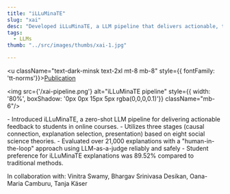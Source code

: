 ```yaml
---
title: "iLLuMinaTE"
slug: "xai"
desc: "Developed iLLuMinaTE, a LLM pipeline that delivers actionable, theory-driven feedback to students, outperforming traditional explainers with 89.52% student preference across diverse online courses."
tags:
  - LLMs
thumb: "../src/images/thumbs/xai-1.jpg"

---
```



<u className="text-dark-minsk text-2xl mt-8 mb-8"  style={{ fontFamily: 'tt-norms'}}><a href="https://arxiv.org/abs/2409.08027">Publication</a></u>


<img src={'/xai-pipeline.png'} alt="iLLuMinaTE pipeline"  style={{ width: '80%', boxShadow: '0px 0px 15px 5px rgba(0,0,0,0.1)'}} className="mb-6"/>

<Summary>
- Introduced iLLuMinaTE, a zero-shot LLM pipeline for delivering actionable feedback to students in online courses.
- Utilizes three stages (causal connection, explanation selection, presentation) based on eight social science theories.
- Evaluated over 21,000 explanations with a "human-in-the-loop" approach using LLM-as-a-judge reliably and safely
- Student preference for iLLuMinaTE explanations was 89.52% compared to traditional methods.
</Summary>

<p className="text-dark-minsk justify-center pt-4 pb-2"  style={{ fontFamily: 'tt-norms' }}>In collaboration with: Vinitra Swamy, Bhargav Srinivasa Desikan, Oana-Maria Camburu, Tanja Käser</p>
